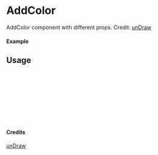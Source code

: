 
<Meta of={AddColor} title="unDraw/AddColor" />

# AddColor

AddColor component with different props.
Credit: [unDraw](https://undraw.co/illustrations)

#### Example

<Canvas of={AddColor.Primary} />

## Usage

```ts
import { AddColor } from "yadl-ui";

const Example = () => {
  return (
      <AddColor />
  );
};

export default Example;
```

#### Credits
[unDraw](https://undraw.co/illustrations)
